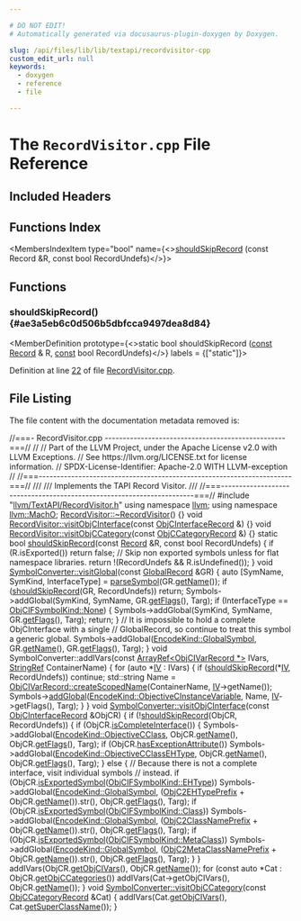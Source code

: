 ```yaml
---

# DO NOT EDIT!
# Automatically generated via docusaurus-plugin-doxygen by Doxygen.

slug: /api/files/lib/lib/textapi/recordvisitor-cpp
custom_edit_url: null
keywords:
  - doxygen
  - reference
  - file

---
```





# The `RecordVisitor.cpp` File Reference

<DoxygenPage pluginConfig={pluginConfig}>



## Included Headers

<IncludesList>
<IncludesListItem
  filePath="llvm/TextAPI/RecordVisitor.h"
  permalink="/docs/api/files/include/include/llvm/include/llvm/textapi/recordvisitor-h"
  isLocal="true" />
</IncludesList>

## Functions Index

<MembersIndex>

<MembersIndexItem
  type="bool"
  name={<><a href="#ae3a5eb6c0d506b5dbfcca9497dea8d84">shouldSkipRecord</a> (const Record &amp;R, const bool RecordUndefs)</>}>
</MembersIndexItem>

</MembersIndex>


<SectionDefinition>

## Functions

### shouldSkipRecord() {#ae3a5eb6c0d506b5dbfcca9497dea8d84}

<MemberDefinition
  prototype={<>static bool shouldSkipRecord (<a href="/docs/api/files/lib/lib/target/lib/target/aarch64/aarch64promoteconstant-cpp/#a90f8350fecae261c25be85d38b451bff">const</a> <a href="/docs/api/classes/llvm/record">Record</a> &amp; R, <a href="/docs/api/files/lib/lib/target/lib/target/aarch64/aarch64promoteconstant-cpp/#a90f8350fecae261c25be85d38b451bff">const</a> bool RecordUndefs)</>}
  labels = {["static"]}>

Definition at line <a href="#l00022">22</a> of file <a href="/docs/api/files/lib/lib/textapi/recordvisitor-cpp">RecordVisitor.cpp</a>.
</MemberDefinition>

</SectionDefinition>

## File Listing

The file content with the documentation metadata removed is:

<ProgramListing>

<Link id="l00001" /><CodeLine lineNumber="1"><Highlight kind="comment">//===- RecordVisitor.cpp --------------------------------------------------===//</Highlight><Highlight kind="normal"></Highlight></CodeLine>
<Link id="l00002" /><CodeLine lineNumber="2"><Highlight kind="normal"></Highlight><Highlight kind="comment">//</Highlight><Highlight kind="normal"></Highlight></CodeLine>
<Link id="l00003" /><CodeLine lineNumber="3"><Highlight kind="normal"></Highlight><Highlight kind="comment">// Part of the LLVM Project, under the Apache License v2.0 with LLVM Exceptions.</Highlight><Highlight kind="normal"></Highlight></CodeLine>
<Link id="l00004" /><CodeLine lineNumber="4"><Highlight kind="normal"></Highlight><Highlight kind="comment">// See https://llvm.org/LICENSE.txt for license information.</Highlight><Highlight kind="normal"></Highlight></CodeLine>
<Link id="l00005" /><CodeLine lineNumber="5"><Highlight kind="normal"></Highlight><Highlight kind="comment">// SPDX-License-Identifier: Apache-2.0 WITH LLVM-exception</Highlight><Highlight kind="normal"></Highlight></CodeLine>
<Link id="l00006" /><CodeLine lineNumber="6"><Highlight kind="normal"></Highlight><Highlight kind="comment">//</Highlight><Highlight kind="normal"></Highlight></CodeLine>
<Link id="l00007" /><CodeLine lineNumber="7"><Highlight kind="normal"></Highlight><Highlight kind="comment">//===----------------------------------------------------------------------===//</Highlight><Highlight kind="comment"></Highlight></CodeLine>
<Link id="l00008" /><CodeLine lineNumber="8"><Highlight kind="comment">///</Highlight></CodeLine>
<Link id="l00009" /><CodeLine lineNumber="9"><Highlight kind="comment">/// Implements the TAPI Record Visitor.</Highlight></CodeLine>
<Link id="l00010" /><CodeLine lineNumber="10"><Highlight kind="comment">///</Highlight><Highlight kind="normal"></Highlight></CodeLine>
<Link id="l00011" /><CodeLine lineNumber="11"><Highlight kind="normal"></Highlight><Highlight kind="comment">//===----------------------------------------------------------------------===//</Highlight><Highlight kind="normal"></Highlight></CodeLine>
<Link id="l00012" /><CodeLine lineNumber="12"><Highlight kind="normal"></Highlight></CodeLine>
<Link id="l00013" /><CodeLine lineNumber="13"><Highlight kind="normal"></Highlight><Highlight kind="preprocessor">#include &quot;<a href="/docs/api/files/include/include/llvm/include/llvm/textapi/recordvisitor-h">llvm/TextAPI/RecordVisitor.h</a>&quot;</Highlight><Highlight kind="normal"></Highlight></CodeLine>
<Link id="l00014" /><CodeLine lineNumber="14"><Highlight kind="normal"></Highlight></CodeLine>
<Link id="l00015" /><CodeLine lineNumber="15"><Highlight kind="normal"></Highlight><Highlight kind="keyword">using namespace </Highlight><Highlight kind="normal"><a href="/docs/api/namespaces/llvm">llvm</a>;</Highlight></CodeLine>
<Link id="l00016" /><CodeLine lineNumber="16"><Highlight kind="normal"></Highlight><Highlight kind="keyword">using namespace </Highlight><Highlight kind="normal"><a href="/docs/api/namespaces/llvm/macho">llvm::MachO</a>;</Highlight></CodeLine>
<Link id="l00017" /><CodeLine lineNumber="17"><Highlight kind="normal"></Highlight></CodeLine>
<Link id="l00018" /><CodeLine lineNumber="18" lineLink="/docs/api/classes/llvm/macho/recordvisitor/#af1c85536663120ecdb530534c2ed9050"><Highlight kind="normal"><a href="/docs/api/classes/llvm/macho/recordvisitor/#af1c85536663120ecdb530534c2ed9050">RecordVisitor::~RecordVisitor</a>() &#123;&#125;</Highlight></CodeLine>
<Link id="l00019" /><CodeLine lineNumber="19" lineLink="/docs/api/classes/llvm/macho/recordvisitor/#ae326b1ef70ca38596c3a16d3ab951fe8"><Highlight kind="normal"></Highlight><Highlight kind="keywordtype">void</Highlight><Highlight kind="normal"> <a href="/docs/api/classes/llvm/macho/recordvisitor/#ae326b1ef70ca38596c3a16d3ab951fe8">RecordVisitor::visitObjCInterface</a>(</Highlight><Highlight kind="keyword">const</Highlight><Highlight kind="normal"> <a href="/docs/api/classes/llvm/macho/objcinterfacerecord">ObjCInterfaceRecord</a> &amp;) &#123;&#125;</Highlight></CodeLine>
<Link id="l00020" /><CodeLine lineNumber="20" lineLink="/docs/api/classes/llvm/macho/recordvisitor/#a95279e0a85f341556282e8d7b13672e2"><Highlight kind="normal"></Highlight><Highlight kind="keywordtype">void</Highlight><Highlight kind="normal"> <a href="/docs/api/classes/llvm/macho/recordvisitor/#a95279e0a85f341556282e8d7b13672e2">RecordVisitor::visitObjCCategory</a>(</Highlight><Highlight kind="keyword">const</Highlight><Highlight kind="normal"> <a href="/docs/api/classes/llvm/macho/objccategoryrecord">ObjCCategoryRecord</a> &amp;) &#123;&#125;</Highlight></CodeLine>
<Link id="l00021" /><CodeLine lineNumber="21"><Highlight kind="normal"></Highlight></CodeLine>
<Link id="l00022" /><CodeLine lineNumber="22" lineLink="#ae3a5eb6c0d506b5dbfcca9497dea8d84"><Highlight kind="normal"></Highlight><Highlight kind="keyword">static</Highlight><Highlight kind="normal"> </Highlight><Highlight kind="keywordtype">bool</Highlight><Highlight kind="normal"> <a href="#ae3a5eb6c0d506b5dbfcca9497dea8d84">shouldSkipRecord</a>(</Highlight><Highlight kind="keyword">const</Highlight><Highlight kind="normal"> <a href="/docs/api/classes/llvm/record">Record</a> &amp;R, </Highlight><Highlight kind="keyword">const</Highlight><Highlight kind="normal"> </Highlight><Highlight kind="keywordtype">bool</Highlight><Highlight kind="normal"> RecordUndefs) &#123;</Highlight></CodeLine>
<Link id="l00023" /><CodeLine lineNumber="23"><Highlight kind="normal">  </Highlight><Highlight kind="keywordflow">if</Highlight><Highlight kind="normal"> (R.isExported())</Highlight></CodeLine>
<Link id="l00024" /><CodeLine lineNumber="24"><Highlight kind="normal">    </Highlight><Highlight kind="keywordflow">return</Highlight><Highlight kind="normal"> </Highlight><Highlight kind="keyword">false</Highlight><Highlight kind="normal">;</Highlight></CodeLine>
<Link id="l00025" /><CodeLine lineNumber="25"><Highlight kind="normal"></Highlight></CodeLine>
<Link id="l00026" /><CodeLine lineNumber="26"><Highlight kind="normal">  </Highlight><Highlight kind="comment">// Skip non exported symbols unless for flat namespace libraries.</Highlight><Highlight kind="normal"></Highlight></CodeLine>
<Link id="l00027" /><CodeLine lineNumber="27"><Highlight kind="normal">  </Highlight><Highlight kind="keywordflow">return</Highlight><Highlight kind="normal"> !(RecordUndefs &amp;&amp; R.isUndefined());</Highlight></CodeLine>
<Link id="l00028" /><CodeLine lineNumber="28"><Highlight kind="normal">&#125;</Highlight></CodeLine>
<Link id="l00029" /><CodeLine lineNumber="29"><Highlight kind="normal"></Highlight></CodeLine>
<Link id="l00030" /><CodeLine lineNumber="30" lineLink="/docs/api/classes/llvm/macho/symbolconverter/#ab3e40f86314ef9875bfd12cd2eab9b5e"><Highlight kind="normal"></Highlight><Highlight kind="keywordtype">void</Highlight><Highlight kind="normal"> <a href="/docs/api/classes/llvm/macho/symbolconverter/#ab3e40f86314ef9875bfd12cd2eab9b5e">SymbolConverter::visitGlobal</a>(</Highlight><Highlight kind="keyword">const</Highlight><Highlight kind="normal"> <a href="/docs/api/classes/llvm/macho/globalrecord">GlobalRecord</a> &amp;GR) &#123;</Highlight></CodeLine>
<Link id="l00031" /><CodeLine lineNumber="31"><Highlight kind="normal">  </Highlight><Highlight kind="keyword">auto</Highlight><Highlight kind="normal"> &#91;SymName, SymKind, InterfaceType&#93; = <a href="/docs/api/namespaces/llvm/macho/#ab0d2fab5845ea5a11a1a57775090aec7">parseSymbol</a>(GR.<a href="/docs/api/classes/llvm/macho/record/#a275e8a5b9303c59fe00b7eecd1066f6b">getName</a>());</Highlight></CodeLine>
<Link id="l00032" /><CodeLine lineNumber="32"><Highlight kind="normal">  </Highlight><Highlight kind="keywordflow">if</Highlight><Highlight kind="normal"> (<a href="#ae3a5eb6c0d506b5dbfcca9497dea8d84">shouldSkipRecord</a>(GR, RecordUndefs))</Highlight></CodeLine>
<Link id="l00033" /><CodeLine lineNumber="33"><Highlight kind="normal">    </Highlight><Highlight kind="keywordflow">return</Highlight><Highlight kind="normal">;</Highlight></CodeLine>
<Link id="l00034" /><CodeLine lineNumber="34"><Highlight kind="normal">  Symbols-&gt;addGlobal(SymKind, SymName, GR.<a href="/docs/api/classes/llvm/macho/record/#a671acbd063953da6403ccbd2fa35c349">getFlags</a>(), Targ);</Highlight></CodeLine>
<Link id="l00035" /><CodeLine lineNumber="35"><Highlight kind="normal"></Highlight></CodeLine>
<Link id="l00036" /><CodeLine lineNumber="36"><Highlight kind="normal">  </Highlight><Highlight kind="keywordflow">if</Highlight><Highlight kind="normal"> (InterfaceType == <a href="/docs/api/namespaces/llvm/macho/#aa4226b11d55677efb52ce9ab18742568a6adf97f83acf6453d4a6a4b1070f3754">ObjCIFSymbolKind::None</a>) &#123;</Highlight></CodeLine>
<Link id="l00037" /><CodeLine lineNumber="37"><Highlight kind="normal">    Symbols-&gt;addGlobal(SymKind, SymName, GR.<a href="/docs/api/classes/llvm/macho/record/#a671acbd063953da6403ccbd2fa35c349">getFlags</a>(), Targ);</Highlight></CodeLine>
<Link id="l00038" /><CodeLine lineNumber="38"><Highlight kind="normal">    </Highlight><Highlight kind="keywordflow">return</Highlight><Highlight kind="normal">;</Highlight></CodeLine>
<Link id="l00039" /><CodeLine lineNumber="39"><Highlight kind="normal">  &#125;</Highlight></CodeLine>
<Link id="l00040" /><CodeLine lineNumber="40"><Highlight kind="normal"></Highlight></CodeLine>
<Link id="l00041" /><CodeLine lineNumber="41"><Highlight kind="normal">  </Highlight><Highlight kind="comment">// It is impossible to hold a complete ObjCInterface with a single</Highlight><Highlight kind="normal"></Highlight></CodeLine>
<Link id="l00042" /><CodeLine lineNumber="42"><Highlight kind="normal">  </Highlight><Highlight kind="comment">// GlobalRecord, so continue to treat this symbol a generic global.</Highlight><Highlight kind="normal"></Highlight></CodeLine>
<Link id="l00043" /><CodeLine lineNumber="43"><Highlight kind="normal">  Symbols-&gt;addGlobal(<a href="/docs/api/namespaces/llvm/macho/#aaa6d69f240a43a0024742035255f09adac49f2966d60d1973e56e22359e377e68">EncodeKind::GlobalSymbol</a>, GR.<a href="/docs/api/classes/llvm/macho/record/#a275e8a5b9303c59fe00b7eecd1066f6b">getName</a>(), GR.<a href="/docs/api/classes/llvm/macho/record/#a671acbd063953da6403ccbd2fa35c349">getFlags</a>(),</Highlight></CodeLine>
<Link id="l00044" /><CodeLine lineNumber="44"><Highlight kind="normal">                     Targ);</Highlight></CodeLine>
<Link id="l00045" /><CodeLine lineNumber="45"><Highlight kind="normal">&#125;</Highlight></CodeLine>
<Link id="l00046" /><CodeLine lineNumber="46"><Highlight kind="normal"></Highlight></CodeLine>
<Link id="l00047" /><CodeLine lineNumber="47"><Highlight kind="normal"></Highlight><Highlight kind="keywordtype">void</Highlight><Highlight kind="normal"> SymbolConverter::addIVars(</Highlight><Highlight kind="keyword">const</Highlight><Highlight kind="normal"> <a href="/docs/api/classes/llvm/arrayref">ArrayRef&lt;ObjCIVarRecord &#42;&gt;</a> IVars,</Highlight></CodeLine>
<Link id="l00048" /><CodeLine lineNumber="48"><Highlight kind="normal">                               <a href="/docs/api/classes/llvm/stringref">StringRef</a> ContainerName) &#123;</Highlight></CodeLine>
<Link id="l00049" /><CodeLine lineNumber="49"><Highlight kind="normal">  </Highlight><Highlight kind="keywordflow">for</Highlight><Highlight kind="normal"> (</Highlight><Highlight kind="keyword">auto</Highlight><Highlight kind="normal"> &#42;<a href="/docs/api/files/lib/lib/support/lib/support/blake3/blake3-impl-h/#a78823051d1dad34b9b3d8120112e674d">IV</a> : IVars) &#123;</Highlight></CodeLine>
<Link id="l00050" /><CodeLine lineNumber="50"><Highlight kind="normal">    </Highlight><Highlight kind="keywordflow">if</Highlight><Highlight kind="normal"> (<a href="#ae3a5eb6c0d506b5dbfcca9497dea8d84">shouldSkipRecord</a>(&#42;<a href="/docs/api/files/lib/lib/support/lib/support/blake3/blake3-impl-h/#a78823051d1dad34b9b3d8120112e674d">IV</a>, RecordUndefs))</Highlight></CodeLine>
<Link id="l00051" /><CodeLine lineNumber="51"><Highlight kind="normal">      </Highlight><Highlight kind="keywordflow">continue</Highlight><Highlight kind="normal">;</Highlight></CodeLine>
<Link id="l00052" /><CodeLine lineNumber="52"><Highlight kind="normal">    std::string Name =</Highlight></CodeLine>
<Link id="l00053" /><CodeLine lineNumber="53"><Highlight kind="normal">        <a href="/docs/api/classes/llvm/macho/objcivarrecord/#acaef6d31543fef142cdbf0f882d7ee13">ObjCIVarRecord::createScopedName</a>(ContainerName, <a href="/docs/api/files/lib/lib/support/lib/support/blake3/blake3-impl-h/#a78823051d1dad34b9b3d8120112e674d">IV</a>-&gt;getName());</Highlight></CodeLine>
<Link id="l00054" /><CodeLine lineNumber="54"><Highlight kind="normal">    Symbols-&gt;<a href="/docs/api/classes/llvm/macho/symbolset/#a848ad2ebb95a550085abd6c330e5176b">addGlobal</a>(<a href="/docs/api/namespaces/llvm/macho/#aaa6d69f240a43a0024742035255f09ada305fbf91fddce55318beefeb7170a5af">EncodeKind::ObjectiveCInstanceVariable</a>, Name,</Highlight></CodeLine>
<Link id="l00055" /><CodeLine lineNumber="55"><Highlight kind="normal">                       <a href="/docs/api/files/lib/lib/support/lib/support/blake3/blake3-impl-h/#a78823051d1dad34b9b3d8120112e674d">IV</a>-&gt;getFlags(), Targ);</Highlight></CodeLine>
<Link id="l00056" /><CodeLine lineNumber="56"><Highlight kind="normal">  &#125;</Highlight></CodeLine>
<Link id="l00057" /><CodeLine lineNumber="57"><Highlight kind="normal">&#125;</Highlight></CodeLine>
<Link id="l00058" /><CodeLine lineNumber="58"><Highlight kind="normal"></Highlight></CodeLine>
<Link id="l00059" /><CodeLine lineNumber="59" lineLink="/docs/api/classes/llvm/macho/symbolconverter/#a212640fcd49c76726374251900489631"><Highlight kind="normal"></Highlight><Highlight kind="keywordtype">void</Highlight><Highlight kind="normal"> <a href="/docs/api/classes/llvm/macho/symbolconverter/#a212640fcd49c76726374251900489631">SymbolConverter::visitObjCInterface</a>(</Highlight><Highlight kind="keyword">const</Highlight><Highlight kind="normal"> <a href="/docs/api/classes/llvm/macho/objcinterfacerecord">ObjCInterfaceRecord</a> &amp;ObjCR) &#123;</Highlight></CodeLine>
<Link id="l00060" /><CodeLine lineNumber="60"><Highlight kind="normal">  </Highlight><Highlight kind="keywordflow">if</Highlight><Highlight kind="normal"> (!<a href="#ae3a5eb6c0d506b5dbfcca9497dea8d84">shouldSkipRecord</a>(ObjCR, RecordUndefs)) &#123;</Highlight></CodeLine>
<Link id="l00061" /><CodeLine lineNumber="61"><Highlight kind="normal">    </Highlight><Highlight kind="keywordflow">if</Highlight><Highlight kind="normal"> (ObjCR.<a href="/docs/api/classes/llvm/macho/objcinterfacerecord/#aa1cf5360c874e093892820f08b6f6bcd">isCompleteInterface</a>()) &#123;</Highlight></CodeLine>
<Link id="l00062" /><CodeLine lineNumber="62"><Highlight kind="normal">      Symbols-&gt;addGlobal(<a href="/docs/api/namespaces/llvm/macho/#aaa6d69f240a43a0024742035255f09adabadb331c797ea02208fed9025369cfb1">EncodeKind::ObjectiveCClass</a>, ObjCR.<a href="/docs/api/classes/llvm/macho/record/#a275e8a5b9303c59fe00b7eecd1066f6b">getName</a>(),</Highlight></CodeLine>
<Link id="l00063" /><CodeLine lineNumber="63"><Highlight kind="normal">                         ObjCR.<a href="/docs/api/classes/llvm/macho/record/#a671acbd063953da6403ccbd2fa35c349">getFlags</a>(), Targ);</Highlight></CodeLine>
<Link id="l00064" /><CodeLine lineNumber="64"><Highlight kind="normal">      </Highlight><Highlight kind="keywordflow">if</Highlight><Highlight kind="normal"> (ObjCR.<a href="/docs/api/classes/llvm/macho/objcinterfacerecord/#ae71f5ed2a9562e07f5b3bc3bdb461057">hasExceptionAttribute</a>())</Highlight></CodeLine>
<Link id="l00065" /><CodeLine lineNumber="65"><Highlight kind="normal">        Symbols-&gt;addGlobal(<a href="/docs/api/namespaces/llvm/macho/#aaa6d69f240a43a0024742035255f09ada54da6ac4046a5d0d1b4c31bc3dc43247">EncodeKind::ObjectiveCClassEHType</a>, ObjCR.<a href="/docs/api/classes/llvm/macho/record/#a275e8a5b9303c59fe00b7eecd1066f6b">getName</a>(),</Highlight></CodeLine>
<Link id="l00066" /><CodeLine lineNumber="66"><Highlight kind="normal">                           ObjCR.<a href="/docs/api/classes/llvm/macho/record/#a671acbd063953da6403ccbd2fa35c349">getFlags</a>(), Targ);</Highlight></CodeLine>
<Link id="l00067" /><CodeLine lineNumber="67"><Highlight kind="normal">    &#125; </Highlight><Highlight kind="keywordflow">else</Highlight><Highlight kind="normal"> &#123;</Highlight></CodeLine>
<Link id="l00068" /><CodeLine lineNumber="68"><Highlight kind="normal">      </Highlight><Highlight kind="comment">// Because there is not a complete interface, visit individual symbols</Highlight><Highlight kind="normal"></Highlight></CodeLine>
<Link id="l00069" /><CodeLine lineNumber="69"><Highlight kind="normal">      </Highlight><Highlight kind="comment">// instead.</Highlight><Highlight kind="normal"></Highlight></CodeLine>
<Link id="l00070" /><CodeLine lineNumber="70"><Highlight kind="normal">      </Highlight><Highlight kind="keywordflow">if</Highlight><Highlight kind="normal"> (ObjCR.<a href="/docs/api/classes/llvm/macho/objcinterfacerecord/#ade45d422dc36ede4e2853f31bbe6a148">isExportedSymbol</a>(<a href="/docs/api/namespaces/llvm/macho/#aa4226b11d55677efb52ce9ab18742568a963fa9a2037bb41f86948ebaea16e37e">ObjCIFSymbolKind::EHType</a>))</Highlight></CodeLine>
<Link id="l00071" /><CodeLine lineNumber="71"><Highlight kind="normal">        Symbols-&gt;addGlobal(<a href="/docs/api/namespaces/llvm/macho/#aaa6d69f240a43a0024742035255f09adac49f2966d60d1973e56e22359e377e68">EncodeKind::GlobalSymbol</a>,</Highlight></CodeLine>
<Link id="l00072" /><CodeLine lineNumber="72"><Highlight kind="normal">                           (<a href="/docs/api/namespaces/llvm/macho/#aec5334f8d61fd44732dd28881a68e889">ObjC2EHTypePrefix</a> + ObjCR.<a href="/docs/api/classes/llvm/macho/record/#a275e8a5b9303c59fe00b7eecd1066f6b">getName</a>()).str(),</Highlight></CodeLine>
<Link id="l00073" /><CodeLine lineNumber="73"><Highlight kind="normal">                           ObjCR.<a href="/docs/api/classes/llvm/macho/record/#a671acbd063953da6403ccbd2fa35c349">getFlags</a>(), Targ);</Highlight></CodeLine>
<Link id="l00074" /><CodeLine lineNumber="74"><Highlight kind="normal">      </Highlight><Highlight kind="keywordflow">if</Highlight><Highlight kind="normal"> (ObjCR.<a href="/docs/api/classes/llvm/macho/objcinterfacerecord/#ade45d422dc36ede4e2853f31bbe6a148">isExportedSymbol</a>(<a href="/docs/api/namespaces/llvm/macho/#aa4226b11d55677efb52ce9ab18742568a9bd81329febf6efe22788e03ddeaf0af">ObjCIFSymbolKind::Class</a>))</Highlight></CodeLine>
<Link id="l00075" /><CodeLine lineNumber="75"><Highlight kind="normal">        Symbols-&gt;addGlobal(<a href="/docs/api/namespaces/llvm/macho/#aaa6d69f240a43a0024742035255f09adac49f2966d60d1973e56e22359e377e68">EncodeKind::GlobalSymbol</a>,</Highlight></CodeLine>
<Link id="l00076" /><CodeLine lineNumber="76"><Highlight kind="normal">                           (<a href="/docs/api/namespaces/llvm/macho/#a48d87ec7a8852d05f1ea472e72072786">ObjC2ClassNamePrefix</a> + ObjCR.<a href="/docs/api/classes/llvm/macho/record/#a275e8a5b9303c59fe00b7eecd1066f6b">getName</a>()).str(),</Highlight></CodeLine>
<Link id="l00077" /><CodeLine lineNumber="77"><Highlight kind="normal">                           ObjCR.<a href="/docs/api/classes/llvm/macho/record/#a671acbd063953da6403ccbd2fa35c349">getFlags</a>(), Targ);</Highlight></CodeLine>
<Link id="l00078" /><CodeLine lineNumber="78"><Highlight kind="normal">      </Highlight><Highlight kind="keywordflow">if</Highlight><Highlight kind="normal"> (ObjCR.<a href="/docs/api/classes/llvm/macho/objcinterfacerecord/#ade45d422dc36ede4e2853f31bbe6a148">isExportedSymbol</a>(<a href="/docs/api/namespaces/llvm/macho/#aa4226b11d55677efb52ce9ab18742568abf34b52bf0f0734db36974cfc4307440">ObjCIFSymbolKind::MetaClass</a>))</Highlight></CodeLine>
<Link id="l00079" /><CodeLine lineNumber="79"><Highlight kind="normal">        Symbols-&gt;addGlobal(<a href="/docs/api/namespaces/llvm/macho/#aaa6d69f240a43a0024742035255f09adac49f2966d60d1973e56e22359e377e68">EncodeKind::GlobalSymbol</a>,</Highlight></CodeLine>
<Link id="l00080" /><CodeLine lineNumber="80"><Highlight kind="normal">                           (<a href="/docs/api/namespaces/llvm/macho/#abe38e21d7038427b4c2c5eca693ebbcf">ObjC2MetaClassNamePrefix</a> + ObjCR.<a href="/docs/api/classes/llvm/macho/record/#a275e8a5b9303c59fe00b7eecd1066f6b">getName</a>()).str(),</Highlight></CodeLine>
<Link id="l00081" /><CodeLine lineNumber="81"><Highlight kind="normal">                           ObjCR.<a href="/docs/api/classes/llvm/macho/record/#a671acbd063953da6403ccbd2fa35c349">getFlags</a>(), Targ);</Highlight></CodeLine>
<Link id="l00082" /><CodeLine lineNumber="82"><Highlight kind="normal">    &#125;</Highlight></CodeLine>
<Link id="l00083" /><CodeLine lineNumber="83"><Highlight kind="normal">  &#125;</Highlight></CodeLine>
<Link id="l00084" /><CodeLine lineNumber="84"><Highlight kind="normal"></Highlight></CodeLine>
<Link id="l00085" /><CodeLine lineNumber="85"><Highlight kind="normal">  addIVars(ObjCR.<a href="/docs/api/classes/llvm/macho/objccontainerrecord/#ae884774726774b58b46eef58effa5ac1">getObjCIVars</a>(), ObjCR.<a href="/docs/api/classes/llvm/macho/record/#a275e8a5b9303c59fe00b7eecd1066f6b">getName</a>());</Highlight></CodeLine>
<Link id="l00086" /><CodeLine lineNumber="86"><Highlight kind="normal">  </Highlight><Highlight kind="keywordflow">for</Highlight><Highlight kind="normal"> (</Highlight><Highlight kind="keyword">const</Highlight><Highlight kind="normal"> </Highlight><Highlight kind="keyword">auto</Highlight><Highlight kind="normal"> &#42;Cat : ObjCR.<a href="/docs/api/classes/llvm/macho/objcinterfacerecord/#a6f90ae66430d870c8797faabc88fb4a7">getObjCCategories</a>())</Highlight></CodeLine>
<Link id="l00087" /><CodeLine lineNumber="87"><Highlight kind="normal">    addIVars(Cat-&gt;getObjCIVars(), ObjCR.<a href="/docs/api/classes/llvm/macho/record/#a275e8a5b9303c59fe00b7eecd1066f6b">getName</a>());</Highlight></CodeLine>
<Link id="l00088" /><CodeLine lineNumber="88"><Highlight kind="normal">&#125;</Highlight></CodeLine>
<Link id="l00089" /><CodeLine lineNumber="89"><Highlight kind="normal"></Highlight></CodeLine>
<Link id="l00090" /><CodeLine lineNumber="90" lineLink="/docs/api/classes/llvm/macho/symbolconverter/#a4821f93278208c868cd078fb8afc2746"><Highlight kind="normal"></Highlight><Highlight kind="keywordtype">void</Highlight><Highlight kind="normal"> <a href="/docs/api/classes/llvm/macho/symbolconverter/#a4821f93278208c868cd078fb8afc2746">SymbolConverter::visitObjCCategory</a>(</Highlight><Highlight kind="keyword">const</Highlight><Highlight kind="normal"> <a href="/docs/api/classes/llvm/macho/objccategoryrecord">ObjCCategoryRecord</a> &amp;Cat) &#123;</Highlight></CodeLine>
<Link id="l00091" /><CodeLine lineNumber="91"><Highlight kind="normal">  addIVars(Cat.<a href="/docs/api/classes/llvm/macho/objccontainerrecord/#ae884774726774b58b46eef58effa5ac1">getObjCIVars</a>(), Cat.<a href="/docs/api/classes/llvm/macho/objccategoryrecord/#ab882a886d176a5ce72b39c822deffff1">getSuperClassName</a>());</Highlight></CodeLine>
<Link id="l00092" /><CodeLine lineNumber="92"><Highlight kind="normal">&#125;</Highlight></CodeLine>

</ProgramListing>

</DoxygenPage>
